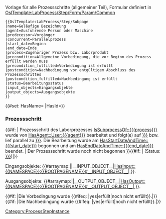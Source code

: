 <noinclude>
Vorlage für alle Prozessschritte (allgemeiner Teil), Formular definiert in [[OslTemplate:LabProcess/Step/Form/Param/Common]]
<pre>
{{OslTemplate:LabProcess/Step/Subpage
|name=Geläufige Bezeichnung
|agent=Ausführende Person oder Maschine
|predecessor=Vorgänger
|concurrent=Parallelprozess
|start_date=Beginn
|end_date=Ende
|process=Zugehöriger Prozess bzw. Laborprodukt
|precondition=Allgemeine Vorbedingung, die vor Beginn des Prozess erfüllt werden muss
|precondition_fulfilled=Vorbedingung ist erfüllt
|postcondition=Nachbedingung vor entgültigem Abschluss des Prozessschrittes
|postcondition_fulfilled=Nachbedingung ist erfüllt
|status=Bearbeitungsstatus
|input_objects=Eingangsobjekte
|output_objects=Ausgangsobjekte
}}
</pre>
</noinclude>
<includeonly>{{#set: HasName={{{name}}} |HasId={{SUBPAGENAME}}}}
=== Prozessschritt {{{name}}} ===
{{#if: {{{start_date|}}} |
Prozessschritt {{{name}}} des Laborprozesses [[IsSubprocessOf::{{{process}}}]] wurde von [[HasAgent::User:{{{agent}}}]] bearbeitet und folgt(e) auf [[HasPredecessor::{{{predecessor|}}}]] bzw. lief parallel zu [[IsConcurrentTo::{{{concurrent|}}}]]. Die Bearbeitung wurde am [[HasStartDateAndTime::{{{start_date}}}]] begonnen und am [[HasEndDateAndTime::{{{end_date}}}]] beendet. 
|
Der Prozessschritt wurde noch nicht begonnen
}}{{#if: {{{status|}}}| (Status: [[HasStatus::{{{status|}}}]])|}}

Eingangsobjekte: {{#arraymap:{{{input_objects|}}}|{{{input_objects_sep|,}}}|__INPUT_OBJECT__|[[HasInput::{{NAMESPACE}}:{{ROOTPAGENAME}}#__INPUT_OBJECT__]]|,}}.

Ausgangsobjekte: {{#arraymap:{{{output_objects|}}}|{{{output_objects_sep|,}}}|__OUTPUT_OBJECT__|[[HasOutput::{{NAMESPACE}}:{{ROOTPAGENAME}}#__OUTPUT_OBJECT__]]|,}}.

{{#if: {{{precondition|}}}|Die Vorbedingung ''{{{precondition|}}}'' wurde {{#ifeq: {{{precondition_fulfilled|}}}|yes|erfüllt|noch nicht erfüllt}}.|}}
{{#if: {{{postcondition|}}}|Die Nachbedingung ''{{{postcondition|}}}'' wurde {{#ifeq: {{{postcondition_fulfilled|}}}|yes|erfüllt|noch nicht erfüllt}}.|}}

[[Category:ProcessStepInstance]]</includeonly>